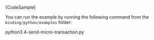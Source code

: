 
<CodeBlock className="language-python">
    {CodeSample}
</CodeBlock>

You can run the example by running the following command from the `binding/python/examples` folder:

<CodeBlock className="language-bash">
    python3 4-send-micro-transaction.py
</CodeBlock>
